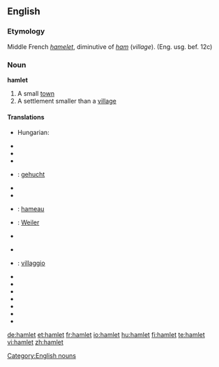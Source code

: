 {{see|Hamlet}}
==English==

===Etymology===
Middle French ''[[hamelet]]'', diminutive of ''[[ham]]'' (''village''). (Eng. usg. bef. 12c)

===Noun===
'''hamlet'''

# A small [[town]]
# A settlement smaller than a [[village]]

====Translations====
{{trans-top|a small town}}
{{trans-mid}}
{{trans-bottom}}

{{trans-top|a settlement smaller than a village}}
*Hungarian: {{t|hu|falucska}}
{{trans-mid}}
{{trans-bottom}}

{{checktrans-top}}
*{{trreq|Basque}}
*{{trreq|Chinese}}
*{{trreq|Danish}}
*{{ttbc|Dutch}}: [[gehucht]] {{n}}
*{{trreq|Esperanto}}
*{{trreq|Finnish}}
*{{ttbc|French}}: [[hameau]] {{m}}
*{{ttbc|German}}: [[Weiler]] {{m}}
*{{trreq|Greek}}
{{checktrans-mid}}
*{{trreq|Irish}}
*{{ttbc|Italian}}: [[villaggio]] {{m}}
*{{trreq|Japanese}}
*{{trreq|Latin}}
*{{trreq|Old English}}
*{{trreq|Russian}}
*{{trreq|Spanish}}
*{{trreq|Swedish}}
*{{trreq|Welsh}}
{{checktrans-bottom}}

[[Category:English nouns]]

[[de:hamlet]]
[[et:hamlet]]
[[fr:hamlet]]
[[io:hamlet]]
[[hu:hamlet]]
[[fi:hamlet]]
[[te:hamlet]]
[[vi:hamlet]]
[[zh:hamlet]]